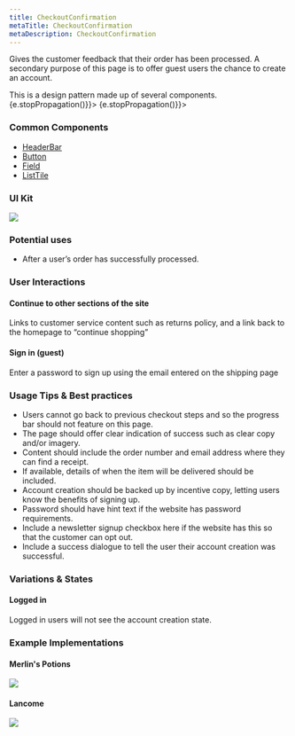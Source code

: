 ```yaml
---
title: CheckoutConfirmation
metaTitle: CheckoutConfirmation
metaDescription: CheckoutConfirmation
---
```



<div class="component-intro">

Gives the customer feedback that their order has been processed. A secondary purpose of this page is to offer guest users the chance to create an account.

<Callout type="info">
This is a design pattern made up of several components.
</Callout>

</div>

<div onClick={(e) => {e.stopPropagation()}}>
<Tabs activeIndex={0} className="devcenter">
<TabsPanel title="Design" onClick={(e) => {e.stopPropagation()}}>

### Common Components

- [HeaderBar](HeaderBar)
- [Button](Button)
- [Field](Field)
- [ListTile](ListTile)

### UI Kit

![](./images/templates/checkout-confirmation/confirmation-uikit.png)

### Potential uses

- After a user’s order has successfully processed.

### User Interactions

#### Continue to other sections of the site
Links to customer service content such as returns policy, and a link back to the homepage to “continue shopping”

#### Sign in (guest)
Enter a password to sign up using the email entered on the shipping page

### Usage Tips & Best practices

- Users cannot go back to previous checkout steps and so the progress bar should not feature on this page.
- The page should offer clear indication of success such as clear copy and/or imagery.
- Content should include the order number and email address where they can find a receipt.
- If available, details of when the item will be delivered should be included.
- Account creation should be backed up by incentive copy, letting users know the benefits of signing up.
- Password should have hint text if the website has password requirements.
- Include a newsletter signup checkbox here if the website has this so that the customer can opt out.
- Include a success dialogue to tell the user their account creation was successful.

### Variations & States

#### Logged in
Logged in users will not see the account creation state.

### Example Implementations

#### Merlin's Potions

![](./images/templates/checkout-confirmation/confirmation-merlins.png)

#### Lancome

![](./images/templates/checkout-confirmation/confirmation-lancome.png)

</TabsPanel>
</Tabs>
</div>
